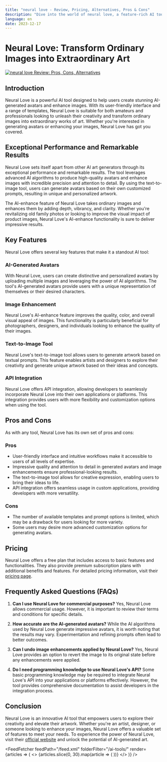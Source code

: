 ```yaml
---
title: "neural love - Review, Pricing, Alternatives, Pros & Cons"
description: "Dive into the world of neural love, a feature-rich AI tool. Learn about its features, pricing, and how it's making an impact. Don't miss out!"
language: en
date: 2023-12-17
---
```

        
# Neural Love: Transform Ordinary Images into Extraordinary Art


<BlogHeader />


[![neural love Review: Pros, Cons, Alternatives](/ai-tools/neural-love.png)](https://neural.love/)



## Introduction

Neural Love is a powerful AI tool designed to help users create stunning AI-generated avatars and enhance images. With its user-friendly interface and a range of templates, Neural Love is suitable for both amateurs and professionals looking to unleash their creativity and transform ordinary images into extraordinary works of art. Whether you're interested in generating avatars or enhancing your images, Neural Love has got you covered.

## Exceptional Performance and Remarkable Results

Neural Love sets itself apart from other AI art generators through its exceptional performance and remarkable results. The tool leverages advanced AI algorithms to produce high-quality avatars and enhance images with incredible precision and attention to detail. By using the text-to-image tool, users can generate avatars based on their own customized prompts, resulting in unique and personalized artwork.

The AI-enhance feature of Neural Love takes ordinary images and enhances them by adding depth, vibrancy, and clarity. Whether you're revitalizing old family photos or looking to improve the visual impact of product images, Neural Love's AI-enhance functionality is sure to deliver impressive results.

## Key Features

Neural Love offers several key features that make it a standout AI tool:

### AI-Generated Avatars

With Neural Love, users can create distinctive and personalized avatars by uploading multiple images and leveraging the power of AI algorithms. The tool's AI-generated avatars provide users with a unique representation of themselves or their desired characters.

### Image Enhancement

Neural Love's AI-enhance feature improves the quality, color, and overall visual appeal of images. This functionality is particularly beneficial for photographers, designers, and individuals looking to enhance the quality of their images. 

### Text-to-Image Tool

Neural Love's text-to-image tool allows users to generate artwork based on textual prompts. This feature enables artists and designers to explore their creativity and generate unique artwork based on their ideas and concepts.

### API Integration

Neural Love offers API integration, allowing developers to seamlessly incorporate Neural Love into their own applications or platforms. This integration provides users with more flexibility and customization options when using the tool.

## Pros and Cons

As with any tool, Neural Love has its own set of pros and cons:

### Pros

- User-friendly interface and intuitive workflows make it accessible to users of all levels of expertise.
- Impressive quality and attention to detail in generated avatars and image enhancements ensure professional-looking results.
- The text-to-image tool allows for creative expression, enabling users to bring their ideas to life.
- API integration offers seamless usage in custom applications, providing developers with more versatility.

### Cons

- The number of available templates and prompt options is limited, which may be a drawback for users looking for more variety.
- Some users may desire more advanced customization options for generating avatars.

## Pricing

Neural Love offers a free plan that includes access to basic features and functionalities. They also provide premium subscription plans with additional benefits and features. For detailed pricing information, visit their [pricing page](https://neural.love/pricing).

## Frequently Asked Questions (FAQs)

1. **Can I use Neural Love for commercial purposes?**
Yes, Neural Love allows commercial usage. However, it is important to review their terms and conditions for specific details.

2. **How accurate are the AI-generated avatars?**
While the AI algorithms used by Neural Love generate impressive avatars, it is worth noting that the results may vary. Experimentation and refining prompts often lead to better outcomes.

3. **Can I undo image enhancements applied by Neural Love?**
Yes, Neural Love provides an option to revert the image to its original state before any enhancements were applied.

4. **Do I need programming knowledge to use Neural Love's API?**
Some basic programming knowledge may be required to integrate Neural Love's API into your applications or platforms effectively. However, the tool provides comprehensive documentation to assist developers in the integration process.

## Conclusion

Neural Love is an innovative AI tool that empowers users to explore their creativity and elevate their artwork. Whether you're an artist, designer, or someone looking to enhance your images, Neural Love offers a valuable set of features to meet your needs. To experience the power of Neural Love, visit their [official website](https://neural.love/) and unlock the potential of AI-generated art.


<AdComponent />


<FeedFetcher feedPath="/feed.xml" folderFilter="/ai-tools/" render={articles => (
    <>
        <Cards>
            {articles.slice(0, 30).map(article => (
                <Card key={article.link} title={article.title} href={article.link} />
            ))}
        </Cards>
    </>
)} />

